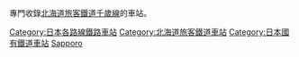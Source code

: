 專門收錄[[北海道旅客鐵道|北海道旅客鐵道]][[千歲線|千歲線]]的車站。
{{千歲線}}
[[Category:日本各路線鐵路車站|Category:日本各路線鐵路車站]]
[[Category:北海道旅客鐵道車站|Category:北海道旅客鐵道車站]]
[[Category:日本國有鐵道車站|Category:日本國有鐵道車站]]
[[Category:第2代北海道鐵道車站|Sapporo]]
{{DEFAULTSORT:Chitose}}